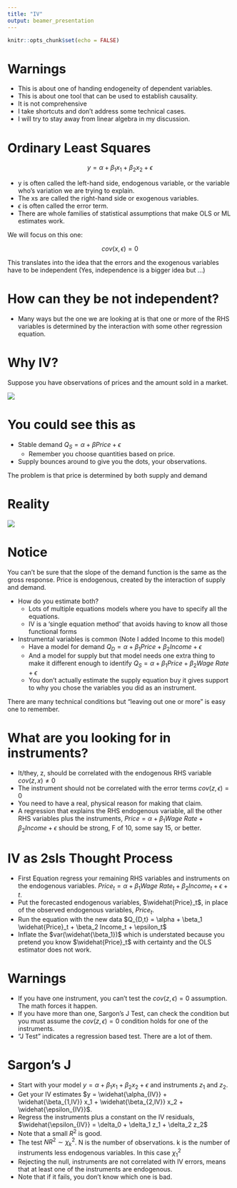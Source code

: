 ```yaml
---
title: "IV"
output: beamer_presentation
---
```


```r
knitr::opts_chunk$set(echo = FALSE)
```

# Warnings  

+ This is about one of handing endogeneity  of dependent variables.
+ This is about one  tool that can be used to establish causality.
+ It is not comprehensive
+ I take shortcuts and don't address some technical cases.
+ I will try to stay away from linear algebra in my discussion.


# Ordinary Least Squares

$$y  = \alpha + \beta_1 x_1  + \beta_2 x_2 + \epsilon$$


+ y is often called the left-hand side, endogenous variable, or the variable who's variation we are trying to explain.  
+ The xs are called the right-hand side or exogenous variables.
+ $\epsilon$ is often called the error term.
+ There are whole families of statistical assumptions that make OLS or ML estimates work.

We will focus on this one:

$$cov(x, \epsilon) =0$$

This translates into the idea that the errors and the exogenous variables have to be independent (Yes, independence is a bigger idea but ...)

# How can they be not independent?

+ Many ways but the one we are looking at is that one or more of the RHS variables is determined by the interaction with some other regression equation.

# Why IV?

Suppose you have observations of prices and the amount sold in a market.

![](WhyIVOne.png)

# You could see this as 

+ Stable demand $Q_S = \alpha + \beta Price + \epsilon$
    + Remember you choose quantities based on price.
+ Supply bounces around to give you the dots, your observations.

The problem is that price is determined by both supply and demand

# Reality

![](WhyIVTwo.png)

# Notice

You can't be sure that the slope of the demand function is the same as the gross response.
Price is endogenous, created by the interaction of supply and demand.

+ How do you estimate both?
    + Lots of multiple equations models where you have to specify all the equations.
    + IV is a 'single equation method' that avoids having to know all those functional forms
+ Instrumental variables is common (Note I added Income to this model)
    + Have a model for demand $Q_D = \alpha + \beta_1 Price + \beta_2 Income + \epsilon$
    + And a model for supply but that model needs one  extra thing to make it different enough to identify  $Q_S = \alpha + \beta_1 Price + \beta_2 Wage~Rate + \epsilon$
    + You don't actually estimate the supply equation buy it gives support to why you chose the variables you did as an instrument.

There are many technical conditions but "leaving out one or more" is easy one to remember.

# What are you looking for in instruments?

+ It/they, z, should be correlated with the endogenous RHS variable $cov(z,x) \neq 0$
+ The instrument should not be correlated with the error terms $cov(z, \epsilon) = 0$
+ You need to have a real, physical reason for making that claim.
+ A regression that explains the RHS endogenous variable, all the other RHS variables plus the instruments, $Price = \alpha + \beta_1 Wage~Rate +  \beta_2 Income + \epsilon$ should be strong, F of 10, some say 15, or better.

# IV as  2sls Thought Process


+ First Equation regress your remaining RHS variables and instruments on the endogenous variables. $Price_t = \alpha + \beta_1 Wage~Rate_t +  \beta_2 Income_t + \epsilon+t$.
+ Put the forecasted endogenous variables, $\widehat{Price}_t$, in place of the observed endogenous variables, $Price_t$.
+ Run the equation with the new data $Q_{D,t} = \alpha + \beta_1 \widehat{Price}_t + \beta_2 Income_t + \epsilon_t$
+ Inflate the $var(\widehat{\beta_1})$ which is understated because you pretend you know $\widehat{Price}_t$ with certainty and the  OLS estimator  does not work.


# Warnings

+ If you have one instrument, you can't test the $cov(z, \epsilon) = 0$ assumption.  The math forces it happen.
+ If you have more than one, Sargon's J Test, can check the condition but you must assume the $cov(z, \epsilon) = 0$ condition holds for one of the instruments.
+ "J Test" indicates a regression based  test.  There are a lot of them.
  
# Sargon's J  

+ Start with your model $y = \alpha + \beta_1 x_1 + \beta_2 x_2 + \epsilon$ and instruments $z_1$ and $z_2$.
+ Get your IV estimates $y = \widehat{\alpha_{IV}} + \widehat{\beta_{1,IV}} x_1 + \widehat{\beta_{2,IV}} x_2 + \widehat{\epsilon_{IV}}$.
+ Regress the instruments plus a constant on the IV residuals, $\widehat{\epsilon_{IV}} = \delta_0 + \delta_1 z_1 + \delta_2 z_2$ 
+ Note that a small $R^2$ is good.
+ The test $NR^2 \sim \chi^2_k$.  N is the number of observations.  k is the number of instruments  less endogenous variables.  In this case $\chi^2_1$
+ Rejecting the null, instruments are not  correlated with IV errors, means that at least one of the instruments are endogenous.  
+ Note that if it fails, you don't know  which one is bad.

